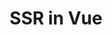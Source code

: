 ---
id: "q_vue_hard_020"
questionType: "MULTIPLE_CHOICE"
title: "SSR in Vue"
description: "Which tool is commonly used for server-side rendering in Vue?"
difficulty: "HARD"
category: "Vue"
options:
  - "Vuex"
  - "Nuxt.js"
  - "Vite"
  - "Pinia"
correctAnswer: 1
---